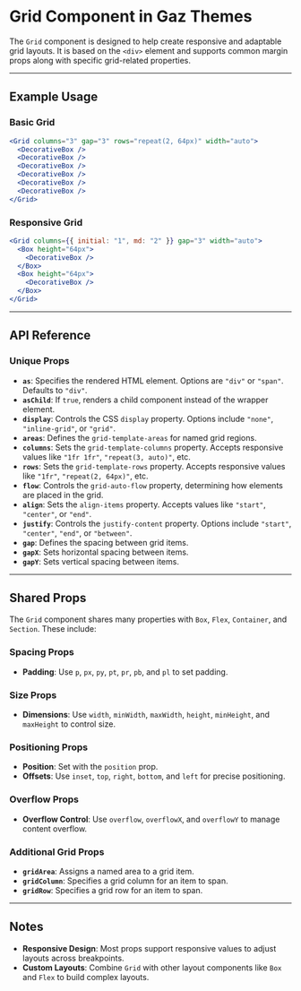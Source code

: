 # Grid Component in Gaz Themes

The `Grid` component is designed to help create responsive and adaptable grid layouts. It is based on the `<div>` element and supports common margin props along with specific grid-related properties.

---

## Example Usage

### Basic Grid

```jsx
<Grid columns="3" gap="3" rows="repeat(2, 64px)" width="auto">
  <DecorativeBox />
  <DecorativeBox />
  <DecorativeBox />
  <DecorativeBox />
  <DecorativeBox />
  <DecorativeBox />
</Grid>
```

### Responsive Grid

```jsx
<Grid columns={{ initial: "1", md: "2" }} gap="3" width="auto">
  <Box height="64px">
    <DecorativeBox />
  </Box>
  <Box height="64px">
    <DecorativeBox />
  </Box>
</Grid>
```

---

## API Reference

### Unique Props

- **`as`**: Specifies the rendered HTML element. Options are `"div"` or `"span"`. Defaults to `"div"`.
- **`asChild`**: If `true`, renders a child component instead of the wrapper element.
- **`display`**: Controls the CSS `display` property. Options include `"none"`, `"inline-grid"`, or `"grid"`.
- **`areas`**: Defines the `grid-template-areas` for named grid regions.
- **`columns`**: Sets the `grid-template-columns` property. Accepts responsive values like `"1fr 1fr"`, `"repeat(3, auto)"`, etc.
- **`rows`**: Sets the `grid-template-rows` property. Accepts responsive values like `"1fr"`, `"repeat(2, 64px)"`, etc.
- **`flow`**: Controls the `grid-auto-flow` property, determining how elements are placed in the grid.
- **`align`**: Sets the `align-items` property. Accepts values like `"start"`, `"center"`, or `"end"`.
- **`justify`**: Controls the `justify-content` property. Options include `"start"`, `"center"`, `"end"`, or `"between"`.
- **`gap`**: Defines the spacing between grid items.
- **`gapX`**: Sets horizontal spacing between items.
- **`gapY`**: Sets vertical spacing between items.

---

## Shared Props

The `Grid` component shares many properties with `Box`, `Flex`, `Container`, and `Section`. These include:

### Spacing Props

- **Padding**: Use `p`, `px`, `py`, `pt`, `pr`, `pb`, and `pl` to set padding.

### Size Props

- **Dimensions**: Use `width`, `minWidth`, `maxWidth`, `height`, `minHeight`, and `maxHeight` to control size.

### Positioning Props

- **Position**: Set with the `position` prop.
- **Offsets**: Use `inset`, `top`, `right`, `bottom`, and `left` for precise positioning.

### Overflow Props

- **Overflow Control**: Use `overflow`, `overflowX`, and `overflowY` to manage content overflow.

### Additional Grid Props

- **`gridArea`**: Assigns a named area to a grid item.
- **`gridColumn`**: Specifies a grid column for an item to span.
- **`gridRow`**: Specifies a grid row for an item to span.

---

## Notes

- **Responsive Design**: Most props support responsive values to adjust layouts across breakpoints.
- **Custom Layouts**: Combine `Grid` with other layout components like `Box` and `Flex` to build complex layouts.
